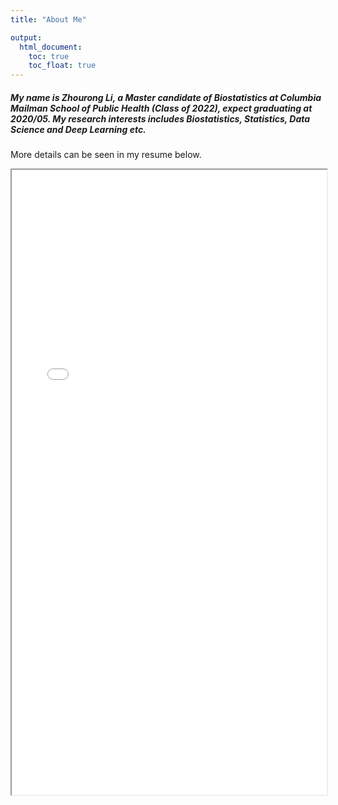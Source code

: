 ```yaml
---
title: "About Me"

output: 
  html_document:
    toc: true
    toc_float: true
---
```


##### My name is Zhourong Li, a Master candidate of Biostatistics at Columbia Mailman School of Public Health (Class of 2022), expect graduating at 2020/05. My research interests includes Biostatistics, Statistics, Data Science and Deep Learning etc.

More details can be seen in my resume below.

<iframe src="RESUME-Zhourong Li.pdf" width="100%" height="1000px">

